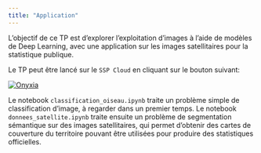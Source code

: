 ```yaml
---
title: "Application"
---
```


L'objectif de ce TP est d'explorer l'exploitation d'images à l'aide de modèles de Deep Learning, 
avec une application sur les images satellitaires pour la statistique publique.

Le TP peut être lancé sur le `SSP Cloud` en cliquant sur le bouton suivant:

<a href="https://datalab.sspcloud.fr/launcher/ide/jupyter-python?autoLaunch=true&amp;onyxia.friendlyName=%C2%ABpython-datascience%C2%BB&amp;init.personalInit=%C2%ABhttps%3A%2F%2Fgit.lab.sspcloud.fr%2Ftseimandi%2Fimages-donnees-emergentes%2F-%2Fraw%2Fmain%2Finit-jupyter.sh%C2%BB&amp;persistence.size=%C2%AB30Gi%C2%BB&amp;security.allowlist.enabled=false" target="_blank" rel="noopener"><img src="https://img.shields.io/badge/SSPcloud-Tester%20via%20SSP--cloud-informational&amp;color=yellow?logo=Python" alt="Onyxia"></a>

Le notebook `classification_oiseau.ipynb` traite un problème simple de classification d'image, à regarder dans un premier temps. Le notebook `donnees_satellite.ipynb` traite ensuite un problème de segmentation sémantique sur des images satellitaires, qui permet d'obtenir des cartes de couverture du territoire pouvant être utilisées pour produire des statistiques officielles.
